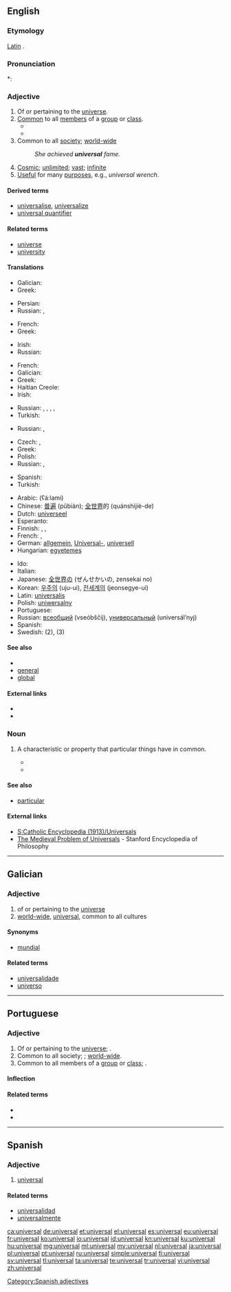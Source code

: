 ==English==

===Etymology===
[[Latin]] {{term|universum||universe}}.

===Pronunciation===
*: {{rhymes|ɜː(r)səl}}

===Adjective===
{{en-adj}}

# Of or pertaining to the [[universe]].
# [[common|Common]] to all [[member]]s of a [[group]] or [[class]].
#* {{quote-book|passage=I had been planning every day through these years toward a '''universal''' car.|title=[[S:My Life and Work/4|My Life and Work]]|author=Henry Ford|year=1922}}
#* {{quote-book|passage=In Logic, the letter A is used as a symbol for the '''universal''' affirmative proposition in the general form "all x is y."|title=[[S:1911 Encyclopædia Britannica/A|1911 Encyclopædia Britannica]]|year=1911}}
# Common to all [[society]]; [[world-wide]]
#: ''She achieved '''universal''' fame.''
# [[cosmic|Cosmic]]; [[unlimited]]; [[vast]]; [[infinite]]
# [[useful|Useful]] for many [[purpose]]s, e.g., ''universal wrench''.

====Derived terms====
* [[universalise]], [[universalize]]
* [[universal quantifier]]

====Related terms====
* [[universe]]
* [[university]]

====Translations====
{{trans-top|of or pertaining to the universe}}
* Galician: {{t-|gl|universal|xs=Galician}}
* Greek: {{t|el|παγκόσμιος|tr=pagkósmios}}
{{trans-mid}}
* Persian: {{t|fa|جهانی‌|sc=fa-Arab}}
* Russian: {{t|ru|вселенский|sc=Cyrl|tr=vselénskij}}, {{t|ru|космический|sc=Cyrl|tr=kosmíčeskij}}
{{trans-bottom}}

{{trans-top|common to all members of a group or class}}
* French: {{t|fr|universel}}
* Greek: {{t|el|παγκόσμιος|tr=pagkósmios}}
{{trans-mid}}
* Irish: {{t|ga|comhchoiteann}}
* Russian: {{t|ru|всеобщий|sc=Cyrl|tr=vseóbščij}}
{{trans-bottom}}

{{trans-top|common to all society, world-wide}}
* French: {{t|fr|universel}}
* Galician: {{t-|gl|universal|xs=Galician}}
* Greek: {{t|el|παγκόσμιος|tr=pagkósmios}}
* Haitian Creole: {{tø|ht|inivèsèl}}
* Irish: {{t|ga|uilechoiteann}}
{{trans-mid}}
* Russian: {{t|ru|всеобщий|sc=Cyrl|tr=vseóbščij}}, {{t|ru|глобальный|sc=Cyrl|tr=globál'nyj}}, {{t|ru|всесторонний|sc=Cyrl|tr=vsestorónij}}, {{t|ru|всемирный|sc=Cyrl|tr=vsemírnyj}}, {{t|ru|общечеловеческий|tr=obščečelovéčeskij|sc=Cyrl}}
* Turkish: {{t+|tr|evrensel}}
{{trans-bottom}}

{{trans-top|cosmic, unlimited}}
* Russian: {{t|ru|вселенский|sc=Cyrl|tr=vselénskij}}, {{t|ru|космический|sc=Cyrl|tr=kosmíčeskij}}
{{trans-mid}}
{{trans-bottom}}

{{trans-top|useful for many purposes}}
* Czech: {{t-|cs|všestranný|m}}, {{t-|cs|univerzální|m}}
* Greek: {{t|el|παγκόσμιος|tr=pagkósmios}}
* Polish: {{t|pl|uniwersalny}}
* Russian: {{t|ru|универсальный|sc=Cyrl|tr=universál'nyj}}, {{t|ru|всесторонний|sc=Cyrl|tr=vsestorónij}}
{{trans-mid}}
* Spanish: {{t+|es|universal}}
* Turkish: {{t+|tr|evrensel}}
{{trans-bottom}}

{{checktrans-top}}
* Arabic: {{Arab|[[عالمي]]}} (ʕá:lami)
* Chinese: [[普遍]] (pǔbiàn); [[全世界]]的 (quánshìjiè-de)
* Dutch: [[universeel]]
* Esperanto: {{t-|eo|universala|xs=Esperanto}}
* Finnish: {{t-|fi|yleis-}}, {{t+|fi|yleismaailmallinen}}, {{t-|fi|yleispätevä}}
* French: {{t+|fr|universel|m}}, {{t+|fr|universelle|f}}
* German: [[allgemein]], [[Universal-]], [[universell]]
* Hungarian: [[egyetemes]]
{{trans-mid}}
* Ido: {{t+|io|universala|xs=Ido}}
* Italian: {{t+|it|universale|m|f}}
* Japanese: [[全世界]]の (ぜんせかいの, zensekai no)
* Korean: [[우주의]] (uju-ui), [[전세계의]] (jeonsegye-ui)
* Latin: [[universalis]]
* Polish: [[uniwersalny]]
* Portuguese: {{t+|pt|universal|m|f}}
* Russian: [[всеобщий]] (vseóbščij), [[универсальный]] (universál’nyj)
* Spanish: {{t+|es|universal|m|f}}
* Swedish: {{t|sv|universell}} (2), {{t|sv|universal-}} (3)
{{trans-bottom}}

====See also====
* {{pedialite}}
* [[general]]
* [[global]]

====External links====
* {{R:Webster 1913}}
* {{R:Century 1911}}

===Noun===
{{en-noun}}

# {{philosophy}} A characteristic or property that particular things have in common.
#* {{quote-book|passage=When we examine common words, we find that, broadly speaking, proper names stand for particulars, while other substantives, adjectives, prepositions, and verbs stand for '''universals'''.|author=Bertrand Russel|title=[[S:The Problems of Philosophy/Chapter 9|The Problems of Philosophy]]|section=Chapter 9|year=1912}}
#* {{quote-book|year=1970|title=Speech acts|author=John R. Searle
|passage=We might also distinguish those expressions which are used to refer to individuals or particulars from those which are used to refer to what philosophers have called '''universals''': e.g., to distinguish such expressions as "Everest" and "this chair" from "the number three", "the color red" and "drunkenness".
|url=http://books.google.com/books?id=t3_WhfknvF0C&lpg=PA172&dq=%22obviously%20to%20refer%20to%20individuals%22&pg=PA27#v=onepage&q=&f=false}}

====See also====
* [[particular]]

====External links====
* [[S:Catholic Encyclopedia (1913)/Universals]]
* [http://plato.stanford.edu/entries/universals-medieval/ The Medieval Problem of Universals] - Stanford Encyclopedia of Philosophy

----

==Galician==

===Adjective===
{{gl-adj|pl=universais}}

# of or pertaining to the [[universe]]
# [[world-wide]], [[#English|universal]], common to all cultures

====Synonyms====
* {{sense|world-wide}} [[mundial]]

====Related terms====
* [[universalidade]]
* [[universo]]

----

==Portuguese==

===Adjective===
{{pt-adj|universa|l}}

# Of or pertaining to the [[universe]]; {{l|en|universal}}.
# Common to all society; {{l|en|universal}}; [[world-wide]].
# Common to all members of a [[group]] or [[class]]; {{l|en|universal}}.

====Inflection====
{{pt-adj infl|universa|l}}

====Related terms====
* {{l|pt|universalidade}}
* {{l|pt|universo}}

----

==Spanish==

===Adjective===
{{es-adj|pl=universales}}

# [[#English|universal]]

====Related terms====
* [[universalidad]]
* [[universalmente]]

[[Category:Spanish adjectives]]

[[ca:universal]]
[[de:universal]]
[[et:universal]]
[[el:universal]]
[[es:universal]]
[[eu:universal]]
[[fr:universal]]
[[ko:universal]]
[[io:universal]]
[[id:universal]]
[[kn:universal]]
[[ku:universal]]
[[hu:universal]]
[[mg:universal]]
[[ml:universal]]
[[my:universal]]
[[nl:universal]]
[[ja:universal]]
[[pl:universal]]
[[pt:universal]]
[[ru:universal]]
[[simple:universal]]
[[fi:universal]]
[[sv:universal]]
[[tl:universal]]
[[ta:universal]]
[[te:universal]]
[[tr:universal]]
[[vi:universal]]
[[zh:universal]]